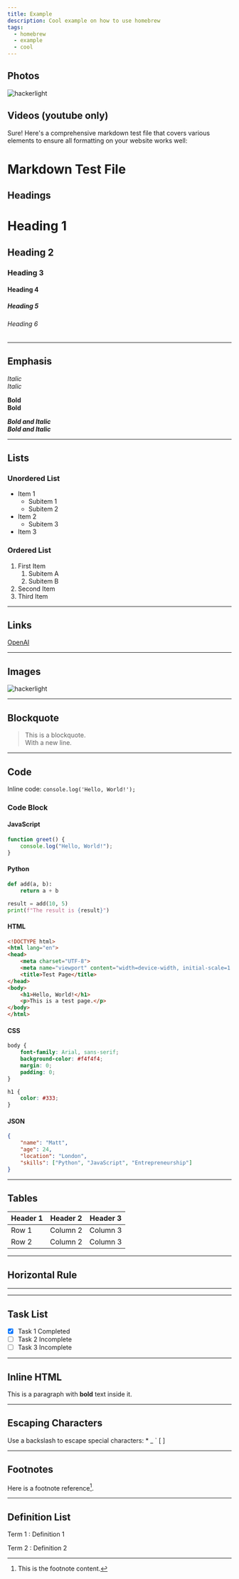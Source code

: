 ```yaml
---
title: Example
description: Cool example on how to use homebrew
tags:
  - homebrew
  - example
  - cool
---
```


## Photos

![hackerlight](../assets/hackerlight.webp)

## Videos (youtube only)

<YouTube id="dQw4w9WgXcQ" />

Sure! Here's a comprehensive markdown test file that covers various elements to ensure all formatting on your website works well:

# Markdown Test File

## Headings

# Heading 1
## Heading 2
### Heading 3
#### Heading 4
##### Heading 5
###### Heading 6

---

## Emphasis

*Italic*  
_Italic_  

**Bold**  
__Bold__  

***Bold and Italic***  
___Bold and Italic___  

---

## Lists

### Unordered List
- Item 1
  - Subitem 1
  - Subitem 2
- Item 2
  - Subitem 3
- Item 3

### Ordered List
1. First Item
   1. Subitem A
   2. Subitem B
2. Second Item
3. Third Item

---

## Links

[OpenAI](https://openai.com)

---

## Images

![hackerlight](../assets/hackerlight.webp)

---

## Blockquote

> This is a blockquote.  
> With a new line.

---

## Code

Inline code: `console.log('Hello, World!');`

### Code Block

#### JavaScript

```javascript
function greet() {
    console.log("Hello, World!");
}
```


#### Python

```python
def add(a, b):
    return a + b

result = add(10, 5)
print(f"The result is {result}")
```

#### HTML 

```html
<!DOCTYPE html>
<html lang="en">
<head>
    <meta charset="UTF-8">
    <meta name="viewport" content="width=device-width, initial-scale=1.0">
    <title>Test Page</title>
</head>
<body>
    <h1>Hello, World!</h1>
    <p>This is a test page.</p>
</body>
</html>
```
#### CSS

```css
body {
    font-family: Arial, sans-serif;
    background-color: #f4f4f4;
    margin: 0;
    padding: 0;
}

h1 {
    color: #333;
}
```

#### JSON 
```json
{
    "name": "Matt",
    "age": 24,
    "location": "London",
    "skills": ["Python", "JavaScript", "Entrepreneurship"]
}
```


---

## Tables

| Header 1 | Header 2 | Header 3 |
| -------- | -------- | -------- |
| Row 1    | Column 2 | Column 3 |
| Row 2    | Column 2 | Column 3 |

---

## Horizontal Rule

---

---

## Task List

- [x] Task 1 Completed
- [ ] Task 2 Incomplete
- [ ] Task 3 Incomplete

---

## Inline HTML

<p>This is a paragraph with <strong>bold</strong> text inside it.</p>

---

## Escaping Characters

Use a backslash to escape special characters: \* \_ \` \[ \]

---

## Footnotes

Here is a footnote reference[^1].

[^1]: This is the footnote content.

---

## Definition List

Term 1
: Definition 1

Term 2
: Definition 2
